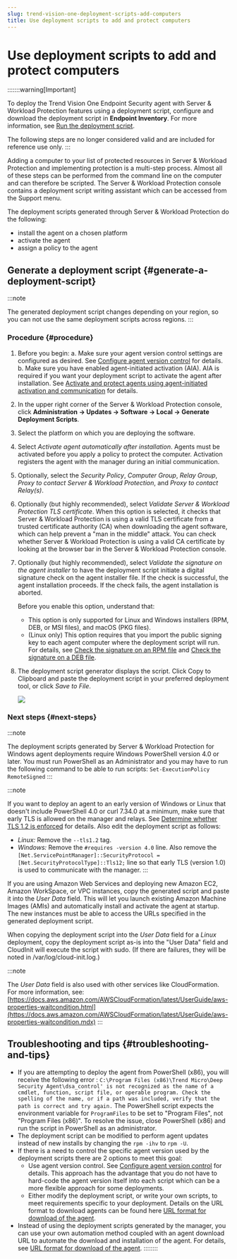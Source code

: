 ```yaml
---
slug: trend-vision-one-deployment-scripts-add-computers
title: Use deployment scripts to add and protect computers
---
```

# Use deployment scripts to add and protect computers

:::::::warning[Important]

To deploy the Trend Vision One Endpoint Security agent with Server & Workload Protection features using a deployment script, configure and download the deployment script in **Endpoint Inventory**. For more information, see [Run the deployment script](using-endpoint-deployment-script.mdx).

The following steps are no longer considered valid and are included for reference use only.
:::

Adding a computer to your list of protected resources in Server & Workload Protection and implementing protection is a multi-step process. Almost all of these steps can be performed from the command line on the computer and can therefore be scripted. The Server & Workload Protection console contains a deployment script writing assistant which can be accessed from the Support menu.

The deployment scripts generated through Server & Workload Protection do the following:

- install the agent on a chosen platform
- activate the agent
- assign a policy to the agent

## Generate a deployment script {#generate-a-deployment-script}

:::note

The generated deployment script changes depending on your region, so you can not use the same deployment scripts across regions.
:::

### Procedure {#procedure}

1.  Before you begin: a. Make sure your agent version control settings are configured as desired. See [Configure agent version control](configure-agent-version-control.mdx) for details. b. Make sure you have enabled agent-initiated activation (AIA). AIA is required if you want your deployment script to activate the agent after installation. See [Activate and protect agents using agent-initiated activation and communication](agent-initiated-activation.mdx) for details.

2.  In the upper right corner of the Server & Workload Protection console, click **Administration → Updates → Software → Local → Generate Deployment Scripts**.

3.  Select the platform on which you are deploying the software.

4.  Select *Activate agent automatically after installation*. Agents must be activated before you apply a policy to protect the computer. Activation registers the agent with the manager during an initial communication.

5.  Optionally, select the *Security Policy*, *Computer Group*, *Relay Group*, *Proxy to contact Server & Workload Protection*, and *Proxy to contact Relay(s)*.

6.  Optionally (but highly recommended), select *Validate Server & Workload Protection TLS certificate*. When this option is selected, it checks that Server & Workload Protection is using a valid TLS certificate from a trusted certificate authority (CA) when downloading the agent software, which can help prevent a "man in the middle" attack. You can check whether Server & Workload Protection is using a valid CA certificate by looking at the browser bar in the Server & Workload Protection console.

7.  Optionally (but highly recommended), select *Validate the signature on the agent installer* to have the deployment script initiate a digital signature check on the agent installer file. If the check is successful, the agent installation proceeds. If the check fails, the agent installation is aborted.

    Before you enable this option, understand that:

    - This option is only supported for Linux and Windows installers (RPM, DEB, or MSI files), and macOS (PKG files).
    - (Linux only) This option requires that you import the public signing key to each agent computer where the deployment script will run. For details, see [Check the signature on an RPM file](check-digital-signatures.mdx) and [Check the signature on a DEB file](check-digital-signatures.mdx).

8.  The deployment script generator displays the script. Click Copy to Clipboard and paste the deployment script in your preferred deployment tool, or click *Save to File*.

    ![](/images/DeploymentScriptImg=6cce5564-6139-432b-aaac-faa7eb55f6d0.webp)

### Next steps {#next-steps}

:::note

The deployment scripts generated by Server & Workload Protection for Windows agent deployments require Windows PowerShell version 4.0 or later. You must run PowerShell as an Administrator and you may have to run the following command to be able to run scripts: `Set-ExecutionPolicy RemoteSigned`
:::

:::note

If you want to deploy an agent to an early version of Windows or Linux that doesn't include PowerShell 4.0 or curl 7.34.0 at a minimum, make sure that early TLS is allowed on the manager and relays. See [Determine whether TLS 1.2 is enforced](use-tls-1-2.mdx) for details. Also edit the deployment script as follows:

- *Linux:* Remove the `--tls1.2` tag.
- *Windows:* Remove the `#requires -version 4.0` line. Also remove the `[Net.ServicePointManager]::SecurityProtocol = [Net.SecurityProtocolType]::Tls12;` line so that early TLS (version 1.0) is used to communicate with the manager.
:::

If you are using Amazon Web Services and deploying new Amazon EC2, Amazon WorkSpace, or VPC instances, copy the generated script and paste it into the *User Data* field. This will let you launch existing Amazon Machine Images (AMIs) and automatically install and activate the agent at startup. The new instances must be able to access the URLs specified in the generated deployment script.

When copying the deployment script into the *User Data* field for a *Linux* deployment, copy the deployment script as-is into the "User Data" field and CloudInit will execute the script with sudo. (If there are failures, they will be noted in /var/log/cloud-init.log.)

:::note

The *User Data* field is also used with other services like CloudFormation. For more information, see: [https://docs.aws.amazon.com/AWSCloudFormation/latest/UserGuide/aws-properties-waitcondition.html](https://docs.aws.amazon.com/AWSCloudFormation/latest/UserGuide/aws-properties-waitcondition.mdx)
:::

## Troubleshooting and tips {#troubleshooting-and-tips}

- If you are attempting to deploy the agent from PowerShell (x86), you will receive the following error : `C:\Program Files (x86)\Trend Micro\Deep Security Agent\dsa_control' is not recognized as the name of a cmdlet, function, script file, or operable program. Check the spelling of the name, or if a path was included, verify that the path is correct and try again.` The PowerShell script expects the environment variable for `ProgramFiles` to be set to "Program Files", not "Program Files (x86)". To resolve the issue, close PowerShell (x86) and run the script in PowerShell as an administrator.
- The deployment script can be modified to perform agent updates instead of new installs by changing the `rpm -ihv` to `rpm -U`.
- If there is a need to control the specific agent version used by the deployment scripts there are 2 options to meet this goal:
  - Use agent version control. See [Configure agent version control](configure-agent-version-control.mdx) for details. This approach has the advantage that you do not have to hard-code the agent version itself into each script which can be a more flexible approach for some deployments.
  - Either modify the deployment script, or write your own scripts, to meet requirements specific to your deployment. Details on the URL format to download agents can be found here [URL format for download of the agent](url-format-for-download-agent.mdx).
- Instead of using the deployment scripts generated by the manager, you can use your own automation method coupled with an agent download URL to automate the download and installation of the agent. For details, see [URL format for download of the agent](url-format-for-download-agent.mdx).
::::::::

